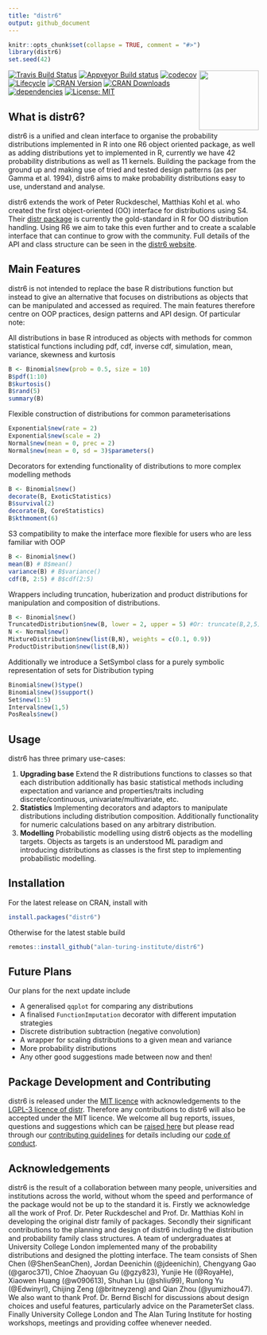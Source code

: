 ```yaml
---
title: "distr6"
output: github_document
---
```


```r
knitr::opts_chunk$set(collapse = TRUE, comment = "#>")
library(distr6)
set.seed(42)
```

<img src="man/figures/logo.png" align="right" alt="" width="120" />

[![Travis Build Status](https://travis-ci.com/alan-turing-institute/distr6.svg?branch=master)](https://travis-ci.com/alan-turing-institute/distr6)
[![Appveyor Build status](https://ci.appveyor.com/api/projects/status/mrexqbmrtrx865jf/branch/master?svg=true)](https://ci.appveyor.com/project/RaphaelS1/distr6-xsr0j/branch/master)
[![codecov](https://codecov.io/gh/alan-turing-institute/distr6/branch/master/graph/badge.svg)](https://codecov.io/gh/alan-turing-institute/distr6)
[![Lifecycle](https://img.shields.io/badge/lifecycle-stable-brightgreen.svg)](https://alan-turing-institute.github.io/distr6/articles/webs/api_lifecycle.html)
[![CRAN Version](https://www.r-pkg.org/badges/version-ago/distr6)](https://www.r-pkg.org/badges/version-ago/distr6)
[![CRAN Downloads](https://cranlogs.r-pkg.org/badges/grand-total/distr6?color=brightgreen)](https://cranlogs.r-pkg.org/badges/grand-total/distr6?color=brightgreen)
[![dependencies](https://tinyverse.netlify.com/badge/distr6)](https://CRAN.R-project.org/package=distr6)
[![License: MIT](https://img.shields.io/badge/License-MIT-yellow.svg)](https://opensource.org/licenses/MIT)
<!--[![CRAN Checks](https://cranchecks.info/badges/summary/distr6)](https://cran.r-project.org/web/checks/check_results_distr6.html)-->


## What is distr6?

distr6 is a unified and clean interface to organise the probability distributions implemented in R into one R6 object oriented package, as well as adding distributions yet to implemented in R, currently we have 42 probability distributions as well as 11 kernels. Building the package from the ground up and making use of tried and tested design patterns (as per Gamma et al. 1994), distr6 aims to make probability distributions easy to use, understand and analyse.

distr6 extends the work of Peter Ruckdeschel, Matthias Kohl et al. who created the first object-oriented (OO) interface for distributions using S4. Their [distr package](http://distr.r-forge.r-project.org/) is currently the gold-standard in R for OO distribution handling. Using R6 we aim to take this even further and to create a scalable interface that can continue to grow with the community. Full details of the API and class structure can be seen in the [distr6 website](https://alan-turing-institute.github.io/distr6/).

## Main Features

distr6 is not intended to replace the base R distributions function but instead to give an alternative that focuses on distributions as objects that can be manipulated and accessed as required. The main features therefore centre on OOP practices, design patterns and API design. Of particular note:


All distributions in base R introduced as objects with methods for common statistical functions including pdf, cdf, inverse cdf, simulation, mean, variance, skewness and kurtosis

```r
B <- Binomial$new(prob = 0.5, size = 10)
B$pdf(1:10)
B$kurtosis()
B$rand(5)
summary(B)
```

Flexible construction of distributions for common parameterisations

```r
Exponential$new(rate = 2)
Exponential$new(scale = 2)
Normal$new(mean = 0, prec = 2)
Normal$new(mean = 0, sd = 3)$parameters()
```

Decorators for extending functionality of distributions to more complex modelling methods

```r
B <- Binomial$new()
decorate(B, ExoticStatistics)
B$survival(2)
decorate(B, CoreStatistics)
B$kthmoment(6)
```

S3 compatibility to make the interface more flexible for users who are less familiar with OOP

```r
B <- Binomial$new()
mean(B) # B$mean()
variance(B) # B$variance()
cdf(B, 2:5) # B$cdf(2:5)
```

Wrappers including truncation, huberization and product distributions for manipulation and composition of distributions.

```r
B <- Binomial$new()
TruncatedDistribution$new(B, lower = 2, upper = 5) #Or: truncate(B,2,5)
N <- Normal$new()
MixtureDistribution$new(list(B,N), weights = c(0.1, 0.9))
ProductDistribution$new(list(B,N))
```

Additionally we introduce a SetSymbol class for a purely symbolic representation of sets for Distribution typing

```r
Binomial$new()$type()
Binomial$new()$support()
Set$new(1:5)
Interval$new(1,5)
PosReals$new()
```


## Usage

distr6 has three primary use-cases:

1. **Upgrading base** Extend the R distributions functions to classes so that each distribution additionally has basic statistical methods including expectation and variance and properties/traits including discrete/continuous, univariate/multivariate, etc.
1. **Statistics** Implementing decorators and adaptors to manipulate distributions including distribution composition. Additionally functionality for numeric calculations based on any arbitrary distribution.
1. **Modelling** Probabilistic modelling using distr6 objects as the modelling targets. Objects as targets is an understood ML paradigm and introducing distributions as classes is the first step to implementing probabilistic modelling.

## Installation

For the latest release on CRAN, install with
```r
install.packages("distr6")
```

Otherwise for the latest stable build
```r
remotes::install_github("alan-turing-institute/distr6")
```

## Future Plans

Our plans for the next update include

* A generalised `qqplot` for comparing any distributions
* A finalised `FunctionImputation` decorator with different imputation strategies
* Discrete distribution subtraction (negative convolution)
* A wrapper for scaling distributions to a given mean and variance
* More probability distributions
* Any other good suggestions made between now and then!

## Package Development and Contributing

distr6 is released under the [MIT licence](https://opensource.org/licenses/MIT) with acknowledgements to the [LGPL-3 licence of distr](https://github.com/alan-turing-institute/distr6/blob/master/Licensing). Therefore any contributions to distr6 will also be accepted under the MIT licence. We welcome all bug reports, issues, questions and suggestions which can be [raised here](https://github.com/alan-turing-institute/distr6/issues) but please read through our [contributing guidelines](https://github.com/alan-turing-institute/distr6/blob/master/CONTRIBUTING.md) for details including our [code of conduct](https://github.com/alan-turing-institute/distr6/blob/master/CODE_OF_CONDUCT.md).

## Acknowledgements

distr6 is the result of a collaboration between many people, universities and institutions across the world, without whom the speed and performance of the package would not be up to the standard it is. Firstly we acknowledge all the work of Prof. Dr. Peter Ruckdeschel and Prof. Dr. Matthias Kohl in developing the original distr family of packages. Secondly their significant contributions to the planning and design of distr6 including the distribution and probability family class structures. A team of undergraduates at University College London implemented many of the probability distributions and designed the plotting interface. The team consists of Shen Chen (@ShenSeanChen), Jordan Deenichin (@jdeenichin), Chengyang Gao (@garoc371), Chloe Zhaoyuan Gu (@gzy823), Yunjie He (@RoyaHe), Xiaowen Huang (@w090613), Shuhan Liu (@shliu99), Runlong Yu (@Edwinyrl), Chijing Zeng (@britneyzeng) and Qian Zhou (@yumizhou47). We also want to thank Prof. Dr. Bernd Bischl for discussions about design choices and useful features, particularly advice on the ParameterSet class. Finally University College London and The Alan Turing Institute for hosting workshops, meetings and providing coffee whenever needed.
